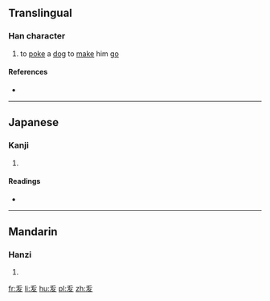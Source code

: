 ==Translingual==

===Han character===
{{Han char|rn=29|rad=又|as=03|sn=5|four=|canj=竹大水 (HKE), X竹大水 (XHKE)|ids=⿱[[丿]][[友]]}}

# to [[poke]] a [[dog]] to [[make]] him [[go]]

====References====
* {{Han ref|kx=0165.250|dkj=03132|dj=0376.060|hdz=10393.150|uh=53D0|ud=21456}}

----

==Japanese==

===Kanji===
{{ja-kanji|grade=|rs=又03}}

# {{defn|lang=ja|sort=又03}}

====Readings====
* {{ja-readings|on=[[はつ]] (hatsu)|kun=}}

----

==Mandarin==

===Hanzi===
{{cmn-hanzi|pin=[[bá]] ([[ba2]])|wg=pa<sup>2</sup>}}

# {{defn|lang=cmn|sort=又03}}

[[fr:叐]]
[[li:叐]]
[[hu:叐]]
[[pl:叐]]
[[zh:叐]]